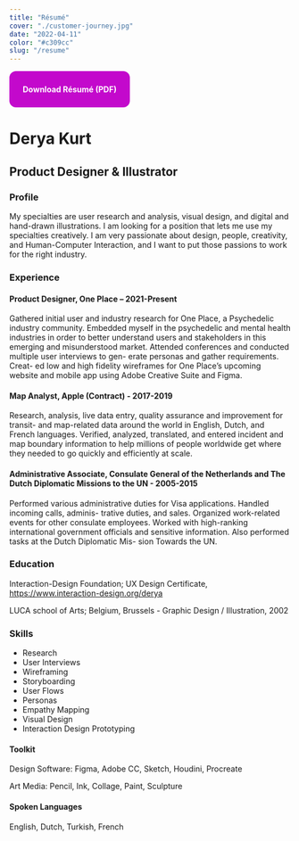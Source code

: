 ```yaml
---
title: "Résumé"
cover: "./customer-journey.jpg"
date: "2022-04-11"
color: "#c309cc"
slug: "/resume"
---
```


<a href="/Derya-Kurt-Product-Design-Resume.pdf" class="download" style="display: inline-block; background: #c309cc; color: white; font-weight: bold; text-decoration: none; padding: 24px; border-radius: 12px;" target="_blank">Download Résumé (PDF)</a>

# Derya Kurt
## Product Designer & Illustrator

### Profile
My specialties are user research and analysis, visual design, and digital and hand-drawn illustrations. I am looking for a position that lets me use my specialties creatively. I am very passionate about design, people, creativity, and Human-Computer Interaction, and I want to put those passions to work for the right industry.

### Experience

#### Product Designer, One Place – 2021-Present
Gathered initial user and industry research for One Place, a Psychedelic industry community. Embedded myself in the psychedelic and mental health industries in order to better understand users and stakeholders in this emerging and misunderstood market. Attended conferences and conducted multiple user interviews to gen- erate personas and gather requirements. Creat- ed low and high fidelity wireframes for One Placeʼs upcoming website and mobile app using Adobe Creative Suite and Figma.

#### Map Analyst, Apple (Contract) - 2017-2019
Research, analysis, live data entry, quality assurance and improvement for transit- and map-related data around the world in English, Dutch, and French languages. Verified, analyzed, translated, and entered incident and map boundary information to help millions of people worldwide get where they needed to go quickly and efficiently at scale.

#### Administrative Associate, Consulate General of the Netherlands and The Dutch Diplomatic Missions to the UN - 2005-2015
Performed various administrative duties for Visa applications. Handled incoming calls, adminis- trative duties, and sales. Organized work-related events for other consulate employees. Worked with high-ranking international government officials and sensitive information. Also
performed tasks at the Dutch Diplomatic Mis- sion Towards the UN.

### Education
Interaction-Design Foundation; UX Design Certificate, https://www.interaction-design.org/derya 

LUCA school of Arts; Belgium, Brussels - Graphic Design / Illustration, 2002

### Skills
- Research
- User Interviews 
- Wireframing
- Storyboarding
- User Flows 
- Personas 
- Empathy Mapping
- Visual Design
- Interaction Design Prototyping

#### Toolkit
Design Software: Figma, Adobe CC, Sketch, Houdini, Procreate

Art Media: Pencil, Ink, Collage, Paint, Sculpture 

#### Spoken Languages
English, Dutch, Turkish, French
